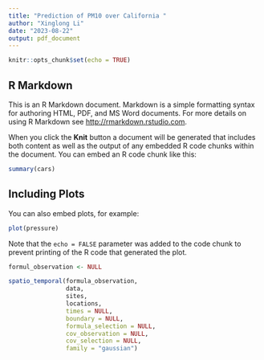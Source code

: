 ```yaml
---
title: "Prediction of PM10 over California "
author: "Xinglong Li"
date: "2023-08-22"
output: pdf_document
---
```


```r
knitr::opts_chunk$set(echo = TRUE)
```

## R Markdown

This is an R Markdown document. Markdown is a simple formatting syntax for authoring HTML, PDF, and MS Word documents. For more details on using R Markdown see <http://rmarkdown.rstudio.com>.

When you click the **Knit** button a document will be generated that includes both content as well as the output of any embedded R code chunks within the document. You can embed an R code chunk like this:

```r
summary(cars)
```

## Including Plots

You can also embed plots, for example:

```r
plot(pressure)
```

Note that the `echo = FALSE` parameter was added to the code chunk to prevent printing of the R code that generated the plot.

```r
formul_observation <- NULL

```

```r
spatio_temporal(formula_observation,
                data,
                sites,
                locations,
                times = NULL,
                boundary = NULL,
                formula_selection = NULL,
                cov_observation = NULL,
                cov_selection = NULL,
                family = "gaussian")
```